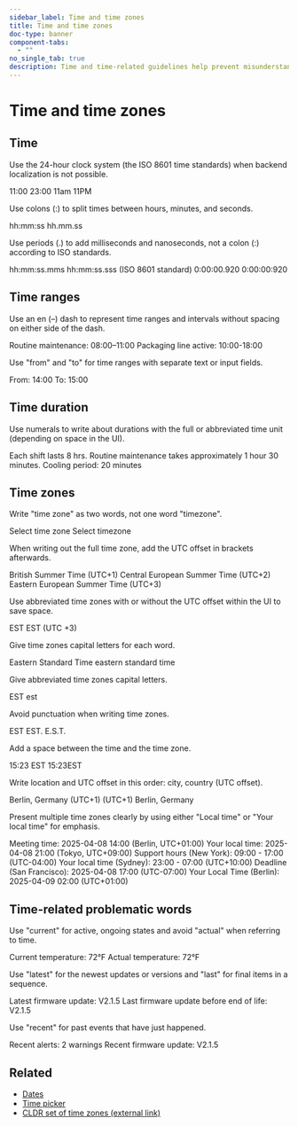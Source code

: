 ```yaml
---
sidebar_label: Time and time zones
title: Time and time zones
doc-type: banner
component-tabs:
  - ""
no_single_tab: true
description: Time and time-related guidelines help prevent misunderstandings and errors, especially in global operations where different time zones are involved. By standardizing how times and time zones are presented, users can easily interpret and coordinate schedules, leading to more efficient and reliable operations.
---
```



# Time and time zones

## Time

Use the 24-hour clock system (the ISO 8601 time standards) when backend localization is not possible.

<DoAndDont>
  <DoAndDont.Do>
    <DoAndDont.Item>11:00</DoAndDont.Item>
    <DoAndDont.Item>23:00</DoAndDont.Item>
  </DoAndDont.Do>
  <DoAndDont.Dont>
    <DoAndDont.Item>11am</DoAndDont.Item>
    <DoAndDont.Item>11PM</DoAndDont.Item>
  </DoAndDont.Dont>
</DoAndDont>

Use colons (:) to split times between hours, minutes, and seconds.

<DoAndDont>
  <DoAndDont.Do>
    <DoAndDont.Item>hh:mm:ss</DoAndDont.Item>
  </DoAndDont.Do>
  <DoAndDont.Dont>
    <DoAndDont.Item>hh.mm.ss</DoAndDont.Item>
  </DoAndDont.Dont>
</DoAndDont>

Use periods (.) to add milliseconds and nanoseconds, not a colon (:) according to ISO standards.

<DoAndDont>
  <DoAndDont.Do>
    <DoAndDont.Item>hh:mm:ss.mms</DoAndDont.Item>
    <DoAndDont.Item>hh:mm:ss.sss (ISO 8601 standard)</DoAndDont.Item>
    <DoAndDont.Item>0:00:00.920</DoAndDont.Item>
  </DoAndDont.Do>
  <DoAndDont.Dont>
    <DoAndDont.Item>0:00:00:920</DoAndDont.Item>
  </DoAndDont.Dont>
</DoAndDont>

## Time ranges

Use an en (–) dash to represent time ranges and intervals without spacing on either side of the dash.

<DoAndDont>
  <DoAndDont.Do>
    <DoAndDont.Item>Routine maintenance: 08:00–11:00</DoAndDont.Item>
  </DoAndDont.Do>
  <DoAndDont.Dont>
    <DoAndDont.Item>Packaging line active: 10:00-18:00</DoAndDont.Item>
  </DoAndDont.Dont>
</DoAndDont>

Use "from" and "to" for time ranges with separate text or input fields.

<DoAndDont>
  <DoAndDont.Do>
    <DoAndDont.Item>From: 14:00</DoAndDont.Item>
    <DoAndDont.Item>To: 15:00</DoAndDont.Item>
  </DoAndDont.Do>
</DoAndDont>

## Time duration

Use numerals to write about durations with the full or abbreviated time unit (depending on space in the UI).

<DoAndDont>
  <DoAndDont.Do>
    <DoAndDont.Item>Each shift lasts 8 hrs.</DoAndDont.Item>
    <DoAndDont.Item>Routine maintenance takes approximately 1 hour 30 minutes.</DoAndDont.Item>
    <DoAndDont.Item>Cooling period: 20 minutes</DoAndDont.Item>
  </DoAndDont.Do>
</DoAndDont>

## Time zones

Write "time zone" as two words, not one word "timezone".

<DoAndDont>
  <DoAndDont.Do>
    <DoAndDont.Item>Select time zone</DoAndDont.Item>
  </DoAndDont.Do>
  <DoAndDont.Dont>
    <DoAndDont.Item>Select timezone</DoAndDont.Item>
  </DoAndDont.Dont>
</DoAndDont>

When writing out the full time zone, add the UTC offset in brackets afterwards.

<DoAndDont>
  <DoAndDont.Do>
    <DoAndDont.Item>British Summer Time (UTC+1)</DoAndDont.Item>
    <DoAndDont.Item>Central European Summer Time (UTC+2)</DoAndDont.Item>
    <DoAndDont.Item>Eastern European Summer Time (UTC+3)</DoAndDont.Item>
  </DoAndDont.Do>
</DoAndDont>

Use abbreviated time zones with or without the UTC offset within the UI to save space.

<DoAndDont>
  <DoAndDont.Do>
    <DoAndDont.Item>EST</DoAndDont.Item>
    <DoAndDont.Item>EST (UTC +3)</DoAndDont.Item>
  </DoAndDont.Do>
</DoAndDont>

Give time zones capital letters for each word.

<DoAndDont>
  <DoAndDont.Do>
    <DoAndDont.Item>Eastern Standard Time</DoAndDont.Item>
  </DoAndDont.Do>
  <DoAndDont.Dont>
    <DoAndDont.Item>eastern standard time</DoAndDont.Item>
  </DoAndDont.Dont>
</DoAndDont>

Give abbreviated time zones capital letters.

<DoAndDont>
  <DoAndDont.Do>
    <DoAndDont.Item>EST</DoAndDont.Item>
  </DoAndDont.Do>
  <DoAndDont.Dont>
    <DoAndDont.Item>est</DoAndDont.Item>
  </DoAndDont.Dont>
</DoAndDont>

Avoid punctuation when writing time zones.

<DoAndDont>
  <DoAndDont.Do>
    <DoAndDont.Item>EST</DoAndDont.Item>
  </DoAndDont.Do>
  <DoAndDont.Dont>
    <DoAndDont.Item>EST.</DoAndDont.Item>
    <DoAndDont.Item>E.S.T.</DoAndDont.Item>
  </DoAndDont.Dont>
</DoAndDont>

Add a space between the time and the time zone.

<DoAndDont>
  <DoAndDont.Do>
    <DoAndDont.Item>15:23 EST</DoAndDont.Item>
  </DoAndDont.Do>
  <DoAndDont.Dont>
    <DoAndDont.Item>15:23EST</DoAndDont.Item>
  </DoAndDont.Dont>
</DoAndDont>

Write location and UTC offset in this order: city, country (UTC offset).

<DoAndDont>
  <DoAndDont.Do>
    <DoAndDont.Item>Berlin, Germany (UTC+1)</DoAndDont.Item>
  </DoAndDont.Do>
  <DoAndDont.Dont>
    <DoAndDont.Item>(UTC+1) Berlin, Germany</DoAndDont.Item>
  </DoAndDont.Dont>
</DoAndDont>

Present multiple time zones clearly by using either "Local time" or "Your local time" for emphasis.

<DoAndDont>
  <DoAndDont.Do>
    <DoAndDont.Item>Meeting time: 2025-04-08 14:00 (Berlin, UTC+01:00)
Your local time: 2025-04-08 21:00 (Tokyo, UTC+09:00)</DoAndDont.Item>
    <DoAndDont.Item>Support hours (New York): 09:00 - 17:00 (UTC-04:00)
Your local time (Sydney): 23:00 - 07:00 (UTC+10:00)</DoAndDont.Item>
    <DoAndDont.Item>Deadline (San Francisco): 2025-04-08 17:00 (UTC-07:00)
Your Local Time (Berlin): 2025-04-09 02:00 (UTC+01:00)</DoAndDont.Item>
  </DoAndDont.Do>
</DoAndDont>

## Time-related problematic words

Use "current" for active, ongoing states and avoid "actual" when referring to time.

<DoAndDont>
  <DoAndDont.Do>
    <DoAndDont.Item>Current temperature: 72°F</DoAndDont.Item>
  </DoAndDont.Do>
  <DoAndDont.Dont>
    <DoAndDont.Item>Actual temperature: 72°F</DoAndDont.Item>
  </DoAndDont.Dont>
</DoAndDont>

Use "latest" for the newest updates or versions and "last" for final items in a sequence.

<DoAndDont>
  <DoAndDont.Do>
    <DoAndDont.Item>Latest firmware update: V2.1.5</DoAndDont.Item>
    <DoAndDont.Item>Last firmware update before end of life: V2.1.5</DoAndDont.Item>
  </DoAndDont.Do>
</DoAndDont>

Use "recent" for past events that have just happened.

<DoAndDont>
  <DoAndDont.Do>
    <DoAndDont.Item>Recent alerts: 2 warnings</DoAndDont.Item>
  </DoAndDont.Do>
  <DoAndDont.Dont>
    <DoAndDont.Item>Recent firmware update: V2.1.5</DoAndDont.Item>
  </DoAndDont.Dont>
</DoAndDont>

## Related

- [Dates](./time-date.mdx)
- [Time picker](../../../components/time-picker/index.mdx)
- [CLDR set of time zones (external link)](https://cldr.unicode.org/translation/time-zones-and-city-names)